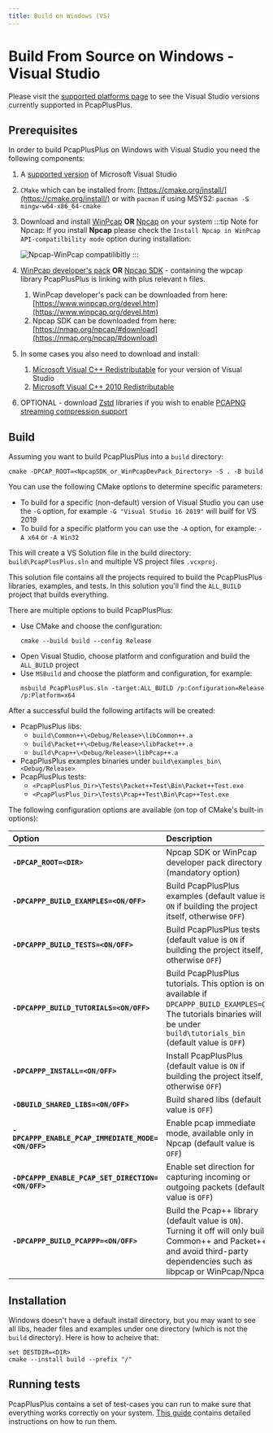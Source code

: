 ```yaml
---
title: Build on Windows (VS)
---
```


# Build From Source on Windows - Visual Studio

Please visit the [supported platforms page](../platforms) to see the Visual Studio versions currently supported in PcapPlusPlus.

## Prerequisites

In order to build PcapPlusPlus on Windows with Visual Studio you need the following components:

1. A [supported version](../platforms) of Microsoft Visual Studio
2. `CMake` which can be installed from: [https://cmake.org/install/](https://cmake.org/install/) or with `pacman` if using MSYS2: `pacman -S mingw-w64-x86_64-cmake`
3. Download and install [WinPcap](https://www.winpcap.org/install/) **OR** [Npcap](https://npcap.com/#download) on your system
   :::tip Note for Npcap:
   If you install **Npcap** please check the `Install Npcap in WinPcap API-compatilbility mode` option during installation:

   ![Npcap-WinPcap compatilibitly](/img/install/Npcap_compatibility_mode.png)
   :::

4. [WinPcap developer's pack](https://www.winpcap.org/devel.htm) **OR** [Npcap SDK](https://nmap.org/npcap/guide/npcap-devguide.html) - containing the wpcap library PcapPlusPlus is linking with plus relevant `h` files.
   1. WinPcap developer's pack can be downloaded from here: [https://www.winpcap.org/devel.htm](https://www.winpcap.org/devel.htm)
   2. Npcap SDK can be downloaded from here: [https://nmap.org/npcap/#download](https://nmap.org/npcap/#download)
5. In some cases you also need to download and install:
   1. [Microsoft Visual C++ Redistributable](https://support.microsoft.com/en-us/help/2977003/the-latest-supported-visual-c-downloads) for your version of Visual Studio
   2. [Microsoft Visual C++ 2010 Redistributable](https://www.microsoft.com/en-us/download/confirmation.aspx?id=14632)
6. OPTIONAL - download [Zstd](https://github.com/facebook/zstd/releases/latest) libraries if you wish to enable [PCAPNG streaming compression support](../features#readingwriting-pcapng-files-with-compression)

## Build

Assuming you want to build PcapPlusPlus into a `build` directory:

```shell
cmake -DPCAP_ROOT=<NpcapSDK_or_WinPcapDevPack_Directory> -S . -B build
```

You can use the following CMake options to determine specific parameters:

- To build for a specific (non-default) version of Visual Studio you can use the `-G` option, for example `-G "Visual Studio 16 2019"` will builf for VS 2019
- To build for a specific platform you can use the `-A` option, for example: `-A x64` or `-A Win32`

This will create a VS Solution file in the build directory: `build\PcapPlusPlus.sln` and multiple VS project files `.vcxproj`.

This solution file contains all the projects required to build the PcapPlusPlus libraries, examples, and tests. In this solution you'll find the `ALL_BUILD`
project that builds everything.

There are multiple options to build PcapPlusPlus:

- Use CMake and choose the configuration:
  ```shell
  cmake --build build --config Release
  ```
- Open Visual Studio, choose platform and configuration and build the `ALL_BUILD` project
- Use `MSBuild` and choose the platform and configuration, for example:
  ```shell
  msbuild PcapPlusPlus.sln -target:ALL_BUILD /p:Configuration=Release /p:Platform=x64
  ```

After a successful build the following artifacts will be created:

- PcapPlusPlus libs:
  - `build\Common++\<Debug/Release>\libCommon++.a`
  - `build\Packet++\<Debug/Release>\libPacket++.a`
  - `build\Pcap++\<Debug/Release>\libPcap++.a`
- PcapPlusPlus examples binaries under `build\examples_bin\<Debug/Release>`
- PcapPlusPlus tests:
  - `<PcapPlusPlus_Dir>\Tests\Packet++Test\Bin\Packet++Test.exe`
  - `<PcapPlusPlus_Dir>\Tests\Pcap++Test\Bin\Pcap++Test.exe`

The following configuration options are available (on top of CMake's built-in options):

| Option                                             | Description                                                                                                                                                                     |
| :------------------------------------------------- | :------------------------------------------------------------------------------------------------------------------------------------------------------------------------------ |
| **`-DPCAP_ROOT=<DIR>`**                            | Npcap SDK or WinPcap developer pack directory (mandatory option)                                                                                                                |
| **`-DPCAPPP_BUILD_EXAMPLES=<ON/OFF>`**             | Build PcapPlusPlus examples (default value is `ON` if building the project itself, otherwise `OFF`)                                                                             |
| **`-DPCAPPP_BUILD_TESTS=<ON/OFF>`**                | Build PcapPlusPlus tests (default value is `ON` if building the project itself, otherwise `OFF`)                                                                                |
| **`-DPCAPPP_BUILD_TUTORIALS=<ON/OFF>`**            | Build PcapPlusPlus tutorials. This option is only available if `DPCAPPP_BUILD_EXAMPLES=ON`. The tutorials binaries will be under `build\tutorials_bin` (default value is `OFF`) |
| **`-DPCAPPP_INSTALL=<ON/OFF>`**                    | Install PcapPlusPlus (default value is `ON` if building the project itself, otherwise `OFF`)                                                                                    |
| **`-DBUILD_SHARED_LIBS=<ON/OFF>`**                 | Build shared libs (default value is `OFF`)                                                                                                                                      |
| **`-DPCAPPP_ENABLE_PCAP_IMMEDIATE_MODE=<ON/OFF>`** | Enable pcap immediate mode, available only in Npcap (default value is `OFF`)                                                                                                    |
| **`-DPCAPPP_ENABLE_PCAP_SET_DIRECTION=<ON/OFF>`**  | Enable set direction for capturing incoming or outgoing packets (default value is `OFF`)                                                                                        |
| **`-DPCAPPP_BUILD_PCAPPP=<ON/OFF>`**               | Build the Pcap++ library (default value is `ON`). Turning it off will only build Common++ and Packet++ and avoid third-party dependencies such as libpcap or WinPcap/Npcap      |

## Installation

Windows doesn't have a default install directory, but you may want to see all libs, header files and examples under one directory (which is not the `build` directory).
Here is how to acheive that:

```shell
set DESTDIR=<DIR>
cmake --install build --prefix "/"
```

## Running tests

PcapPlusPlus contains a set of test-cases you can run to make sure that everything works correctly on your system. [This guide](../tests) contains detailed instructions on how to run them.
